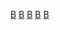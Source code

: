 {{NavboxV2
| type       = vertical
| name       = 其他媒體的蝙蝠俠
| title      = [[蝙蝠俠]]{{Link-en|蝙蝠俠系列|Batman (franchise)|系列媒體作品}}
| state      = {{{state<includeonly>|autocollapse</includeonly>}}}
| listclass  = hlist

| group1     = 真人<br />系列
| list1-type =vertical
| list1-border=child
  | list1-group1     = 電視
  | list1-list1      = 
* [[蝙蝠俠 (電視劇)|蝙蝠俠]]
** {{Link-en|蝙蝠俠電視劇劇集列表|List of Batman (TV series) episodes|劇集列表}}
* {{Link-en|蝙蝠俠安吉星廣告片系列|Batman OnStar commercials}}
* [[猛禽小隊 (電視劇)|猛禽小隊]]
* {{Link-en|重返蝙蝠洞：亞當與伯特的不幸遭遇|Return to the Batcave: The Misadventures of Adam and Burt}}
* [[哥谭镇 (电视剧)|-{zh-hans:哥谭镇;zh-tw:萬惡高譚市;zh-hk:葛咸城;}-]]
** [[高譚集數列表|劇集列表]]
*** [[高譚 (第一季)|第1季]]
*** [[高譚 (第二季)|第2季]]
*** [[高譚 (第三季)|第3季]]
*** [[高譚 (第四季)|第4季]]
*** [[高譚 (第五季)|第5季]]
** [[高譚角色列表|角色列表]]
* [[潘尼沃斯 (電視劇)|潘尼沃斯]]
* [[蝙蝠女俠 (電視劇)|蝙蝠女俠]]
  | list1-group2     = [[蝙蝠侠系列电影|電影]]
  | list1-list2-type =vertical
  | list1-list2-border=child
    | list1-list2-list1        = 
* [[蝙蝠俠 (1943年電影)|蝙蝠俠（1943年）]]
* [[蝙蝠侠与罗宾 (系列电影)|蝙蝠俠與羅賓（1949年）]]
* [[蝙蝠侠 (1966年电影)|蝙蝠俠（1966年）]]
* [[蝙蝠俠 (2022年電影)|蝙蝠俠（2022年）]]
    | list1-list2-group2       = 1989年系列
    | list1-list2-list2        = 
* [[蝙蝠俠 (1989年電影)|蝙蝠俠（1989年）]]
* [[蝙蝠侠归来]]
* [[永远的蝙蝠侠]]
* [[蝙蝠侠与罗宾 (电影)|蝙蝠俠與羅賓（1997年）]]
    | list1-list2-group3       = [[黑暗騎士三部曲]]
    | list1-list2-list3        = 
* [[蝙蝠俠：開戰時刻|開戰時刻]]
* [[黑暗騎士]]
* [[黑暗騎士：黎明昇起|黑暗騎士的崛起]]
    | list1-list2-group4       = [[DC擴展宇宙]]
    | list1-list2-list4        = 
* [[蝙蝠俠對超人：正義曙光]]
* [[自殺突擊隊 (電影)|自殺突擊隊]]
* [[正義聯盟 (電影)|正義聯盟]]
** [[正義聯盟的製作歷程]]
** [[查克·史奈德之正義聯盟]]
* [[閃電俠 (電影)|閃電俠]]



| group2     = 動畫<br />系列
| list2-type =vertical
| list2-border=child
  | list2-group1     = 劇集
  | list2-list1      = 
* {{Link-en|蝙蝠俠歷險記|The Adventures of Batman}}
* {{Link-en|蝙蝠俠/超人時刻|The Batman/Superman Hour}}
* {{Link-en|蝙蝠俠/泰山歷險時刻|The Batman/Tarzan Adventure Hour}}
* {{Link-en|蝙蝠俠新歷險記|The New Adventures of Batman}}
* [[蝙蝠侠：动画系列]]
** {{Link-en|蝙蝠俠動畫系列劇集列表|List of Batman: The Animated Series episodes|劇集列表}}
* [[蝙蝠侠新冒险]]
** {{Link-en|蝙蝠俠新冒險劇集列表|List of The New Batman Adventures episodes|劇集列表}}
* {{Link-en|未來蝙蝠俠|Batman Beyond}}
** {{Link-en|未來蝙蝠俠劇集列表|List of Batman Beyond episodes|劇集列表}}
* [[新蝙蝠俠]]
** {{Link-en|新蝙蝠俠劇集列表|List of The Batman episodes|劇集列表}}
* [[蝙蝠俠智勇悍將]]
** {{Link-en|蝙蝠俠智勇悍將劇集列表|List of Batman: The Brave and the Bold episodes|劇集列表}}
* {{Link-en|當心蝙蝠俠|Beware the Batman}}
  | list2-group2     = 電影
  | list2-list2      = 
* [[蝙蝠侠：幽灵的面具]]
* [[蝙蝠侠与急冻人：冰点危机]]
* {{Link-en|未來蝙蝠俠：小丑歸來|Batman Beyond: Return of the Joker}}
* [[蝙蝠侠：神秘的女蝙蝠侠]]
* {{Link-en|蝙蝠俠大戰德古拉|The Batman vs. Dracula}}
* [[蝙蝠俠：高譚騎士]]
* [[超人/蝙蝠侠：公众之敌]]
* [[蝙蝠侠：红头罩之下]]
* [[超人/蝙蝠侠：启示录]]
* [[蝙蝠俠：元年]]
* [[蝙蝠俠：黑暗騎士歸來 (動畫電影)|蝙蝠俠：黑暗騎士歸來]]
* {{Link-en|樂高蝙蝠俠大電影－DC超級英雄集結|Lego Batman: The Movie – DC Super Heroes Unite}}
* [[蝙蝠俠之子]]
* [[蝙蝠俠：血濺阿卡漢]]
* {{Link-en|蝙蝠俠無極限：動物本能|Batman Unlimited: Animal Instincts}}
* {{Link-en|蝙蝠俠大戰羅賓|Batman vs. Robin}}
* {{Link-en|蝙蝠俠無極限：怪獸來襲|Batman Unlimited: Monster Mayhem}}
* [[蝙蝠俠：勢不兩立]]
* [[蝙蝠俠：致命玩笑 (電影)|蝙蝠俠：致命玩笑]]
* {{Link-en|蝙蝠俠無極限：機甲大戰變種異煞|Batman Unlimited: Mechs vs. Mutants}}
* [[蝙蝠俠：披風戰士歸來 (動畫電影)|蝙蝠俠：披風戰士歸來]]
* [[樂高蝙蝠俠電影]]
* [[蝙蝠俠與哈莉奎茵]]
* {{Link-en|蝙蝠俠大戰雙面人|Batman vs. Two-Face}}
* {{Link-en|史酷比與蝙蝠俠：英勇無畏|Scooby-Doo! & Batman: The Brave and the Bold}}
* [[蝙蝠俠：煤氣燈下的高譚市]]
* [[忍者蝙蝠俠]]
* {{Link-en|蝙蝠俠大戰忍者神龜|Batman vs. Teenage Mutant Ninja Turtles}}
* [[蝙蝠俠：緘默 (電影)|蝙蝠俠：緘默]]
* {{Link-en|樂高DC蝙蝠俠：家庭事務|Lego DC Batman: Family Matters}}
* {{Link-en|蝙蝠俠：龍之魂|Batman: Soul of the Dragon}}
  | list2-group3     = 短片
  | list2-list3      = 
* {{Link-en|追我|Chase Me}}
* {{Link-en|蝙蝠俠：迷霧奇日|Batman: Strange Days}}
* {{Link-en|蝙蝠俠：家人之死|Batman: Death in the Family}}


| group3     = 小說
| list3      = 
* {{Link-en|蝙蝠俠：終極邪惡|Batman: The Ultimate Evil|終極邪惡}}
* {{Link-en|敵人與盟友|Enemies & Allies}}
* {{Link-en|哥譚韋恩|Wayne of Gotham}}

| group4     = {{Link-en|其他媒體的蝙蝠俠敵人列表|List of Batman enemies in other media|反派}}
| list4      = 
* {{Link-en|其他媒體的班恩|Bane in other media|班恩}}
* {{Link-en|其他媒體的小丑|Joker in other media|小丑}}
* {{Link-en|其他媒體的急凍人|Mr. Freeze in other media|急凍人}}
* {{Link-en|其他媒體的企鵝人|Penguin in other media|企鵝人}}
* {{Link-en|其他媒體的謎語人|Riddler in other media|謎語人}}
* {{Link-en|其他媒體的稻草人|Scarecrow in other media|稻草人}}
* {{Link-en|其他媒體的雙面人|Two-Face in other media|雙面人}}

| group5     = 配角
| list5      = 
* {{Link-en|其他媒體的芭芭拉·戈登|Barbara Gordon in other media|芭芭拉·戈登}}
* {{Link-en|其他媒體的貓女|Catwoman in other media|貓女}}
* {{Link-en|其他媒體的羅賓|Robin in other media|羅賓}}

| group6     = 相關
| list6      = 
* {{Link-en|蝙蝠俠與比爾|Batman & Bill}}
* <s>{{Link-en|布魯斯·韋恩 (電視劇)|Bruce Wayne (TV series)|布魯斯·韋恩}}</s><sup>終止</sup>
* [[蝙蝠小子崛起]]
* {{Link-en|蝙蝠俠可動人偶|Batman action figures}}
** {{Link-en|樂高蝙蝠俠|Lego Batman}}
** {{Link-en|蝙蝠俠完全正義|Batman Total Justice}}
* {{Link-en|蝙蝠電話|Bat phone}}
* {{Link-en|蝙蝠日漫！東瀛蝙蝠俠秘史|Bat-Manga!: The Secret History of Batman in Japan}}
* {{Link-en|蝙蝠俠電影演員列表|List of Batman films cast members}}
* {{Link-en|蝙蝠俠電視劇演員列表|List of Batman television series cast members}}
* {{Link-en|蝙蝠俠視頻遊戲列表|List of Batman video games}}
* {{Link-en|蝙蝠俠兒童書列表|List of Batman children's books}}
* {{Link-en|蝙蝠俠音樂|Batman music}}
* {{Link-en|蝙蝠俠現場|Batman Live}}
* {{Link-en|神一般的蝙蝠俠音樂劇！|Holy Musical B@man!}}

}}<noinclude>[[Category:蝙蝠俠| ]]
[[Category:DC漫画模板|B]]
[[Category:電視導航模板|B]]
[[Category:科幻电影模板|B]]
[[Category:漫画书导航模板|B]]
[[Category:動作片系列導航模板|B]]</noinclude>